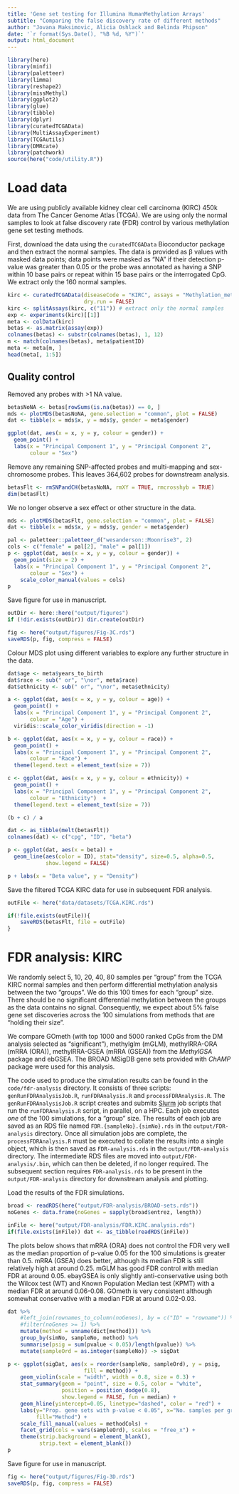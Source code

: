 ```yaml
---
title: 'Gene set testing for Illumina HumanMethylation Arrays'
subtitle: "Comparing the false discovery rate of different methods"
author: "Jovana Maksimovic, Alicia Oshlack and Belinda Phipson"
date: '`r format(Sys.Date(), "%B %d, %Y")`'
output: html_document
---
```


```r
library(here)
library(minfi)
library(paletteer)
library(limma)
library(reshape2)
library(missMethyl)
library(ggplot2)
library(glue)
library(tibble)
library(dplyr)
library(curatedTCGAData)
library(MultiAssayExperiment)
library(TCGAutils)
library(DMRcate)
library(patchwork)
source(here("code/utility.R"))
```

# Load data

We are using publicly available kidney clear cell carcinoma (KIRC) 450k data from The Cancer Genome Atlas (TCGA). We are using only the normal samples to look at false discovery rate (FDR) control by various methylation gene set testing methods.

First, download the data using the `curatedTCGAData` Bioconductor package and then extract the normal samples. The data is provided as β values with masked data points; data points were masked as “NA” if their detection p-value was greater than 0.05 or the probe was annotated as having a SNP within 10 base pairs or repeat within 15 base pairs or the interrogated CpG. We extract only the 160 normal samples.  

```r
kirc <- curatedTCGAData(diseaseCode = "KIRC", assays = "Methylation_methyl450", 
                        dry.run = FALSE)
kirc <- splitAssays(kirc, c("11")) # extract only the normal samples
exp <- experiments(kirc)[[1]]
meta <- colData(kirc)
betas <- as.matrix(assay(exp))
colnames(betas) <- substr(colnames(betas), 1, 12)
m <- match(colnames(betas), meta$patientID)
meta <- meta[m, ]
head(meta[, 1:5])
```

## Quality control

Removed any probes with >1 NA value.

```r
betasNoNA <- betas[rowSums(is.na(betas)) == 0, ]
mds <- plotMDS(betasNoNA, gene.selection = "common", plot = FALSE)
dat <- tibble(x = mds$x, y = mds$y, gender = meta$gender)

ggplot(dat, aes(x = x, y = y, colour = gender)) +
  geom_point() +
  labs(x = "Principal Component 1", y = "Principal Component 2", 
       colour = "Sex")
```

Remove any remaining SNP-affected probes and multi-mapping and sex-chromosome probes. This leaves 364,602 probes for downstream analysis.

```r
betasFlt <- rmSNPandCH(betasNoNA, rmXY = TRUE, rmcrosshyb = TRUE)
dim(betasFlt)
```

We no longer observe a sex effect or other structure in the data.

```r
mds <- plotMDS(betasFlt, gene.selection = "common", plot = FALSE)
dat <- tibble(x = mds$x, y = mds$y, gender = meta$gender)

pal <- paletteer::paletteer_d("wesanderson::Moonrise3", 2)
cols <- c("female" = pal[2], "male" = pal[1])
p <- ggplot(dat, aes(x = x, y = y, colour = gender)) +
  geom_point(size = 2) +
  labs(x = "Principal Component 1", y = "Principal Component 2", 
       colour = "Sex") +
    scale_color_manual(values = cols)
p
```

Save figure for use in manuscript.

```r
outDir <- here::here("output/figures")
if (!dir.exists(outDir)) dir.create(outDir)

fig <- here("output/figures/Fig-3C.rds")
saveRDS(p, fig, compress = FALSE)
```

Colour MDS plot using different variables to explore any further structure in the data.

```r
dat$age <- meta$years_to_birth
dat$race <- sub(" or", "\nor", meta$race)
dat$ethnicity <- sub(" or", "\nor", meta$ethnicity)

a <- ggplot(dat, aes(x = x, y = y, colour = age)) +
  geom_point() +
  labs(x = "Principal Component 1", y = "Principal Component 2", 
       colour = "Age") +
  viridis::scale_color_viridis(direction = -1)

b <- ggplot(dat, aes(x = x, y = y, colour = race)) +
  geom_point() +
  labs(x = "Principal Component 1", y = "Principal Component 2", 
       colour = "Race") +
  theme(legend.text = element_text(size = 7))

c <- ggplot(dat, aes(x = x, y = y, colour = ethnicity)) +
  geom_point() +
  labs(x = "Principal Component 1", y = "Principal Component 2", 
       colour = "Ethnicity")  +
  theme(legend.text = element_text(size = 7))

(b + c) / a
```

```r
dat <- as_tibble(melt(betasFlt))
colnames(dat) <- c("cpg", "ID", "beta")

p <- ggplot(dat, aes(x = beta)) + 
  geom_line(aes(color = ID), stat="density", size=0.5, alpha=0.5,
            show.legend = FALSE)

p + labs(x = "Beta value", y = "Density")
```

Save the filtered TCGA KIRC data for use in subsequent FDR analysis.

```r
outFile <- here("data/datasets/TCGA.KIRC.rds")

if(!file.exists(outFile)){
    saveRDS(betasFlt, file = outFile)
}
```

# FDR analysis: KIRC

We randomly select 5, 10, 20, 40, 80 samples per "group" from the TCGA KIRC normal samples and then perform differential methylation analysis between the two "groups". We do this 100 times for each "group" size. There should be no significant differential methylation between the groups as the data contains no signal. Consequently, we expect about 5% false gene set discoveries across the 100 simulations from methods that are "holding their size". 

We compare GOmeth (with top 1000 and 5000 ranked CpGs from the DM analysis selected as "significant"), methylglm (mGLM), methylRRA-ORA (mRRA (ORA)), methylRRA-GSEA (mRRA (GSEA)) from the *MethylGSA* package and ebGSEA. The BROAD MSigDB gene sets provided with *ChAMP* package were used for this analysis.

The code used to produce the simulation results can be found in the `code/fdr-analysis` directory. It consists of three scripts: `genRunFDRAnalysisJob.R`, `runFDRAnalysis.R` and `processFDRAnalysis.R`. The `genRunFDRAnalysisJob.R` script creates and submits [Slurm](https://slurm.schedmd.com/overview.html) job scripts that run the `runFDRAnalysis.R` script, in parallel, on a HPC. Each job executes *one* of the 100 simulations, for a "group" size. The results of each job are saved as an RDS file named `FDR.{sampleNo}.{simNo}.rds` in the `output/FDR-analysis` directory. Once all simulation jobs are complete, the `processFDRAnalysis.R` must be executed to collate the results into a single object, which is then saved as `FDR-analysis.rds` in the `output/FDR-analysis` directory. The intermediate RDS files are moved into `output/FDR-analysis/.bin`, which can then be deleted, if no longer required. The subsequent section requires `FDR-analysis.rds` to be present in the `output/FDR-analysis` directory for downstream analysis and plotting.

Load the results of the FDR simulations.

```r
broad <- readRDS(here("output/FDR-analysis/BROAD-sets.rds"))
noGenes <- data.frame(noGenes = sapply(broad$entrez, length))

inFile <- here("output/FDR-analysis/FDR.KIRC.analysis.rds")
if(file.exists(inFile)) dat <- as_tibble(readRDS(inFile))
```

The plots below shows that mRRA (ORA) does not control the FDR very well as the median proportion of p-value 0.05 for the 100 simulations is greater than 0.5. mRRA (GSEA) does better, although its median FDR is still relatively high at around 0.25. mGLM has good FDR control with median FDR at around 0.05. ebayGSEA is only slightly anti-conservative using both the Wilcox test (WT) and Known Population Median test (KPMT) with a median FDR at around 0.06-0.08. GOmeth is very consistent although somewhat conservative with a median FDR at around 0.02-0.03. 

```r
dat %>% 
    #left_join(rownames_to_column(noGenes), by = c("ID" = "rowname")) %>%
    #filter(noGenes >= 1) %>%
    mutate(method = unname(dict[method])) %>%
    group_by(simNo, sampleNo, method) %>% 
    summarise(psig = sum(pvalue < 0.05)/length(pvalue)) %>%
    mutate(sampleOrd = as.integer(sampleNo)) -> sigDat

p <- ggplot(sigDat, aes(x = reorder(sampleNo, sampleOrd), y = psig, 
                        fill = method)) +
    geom_violin(scale = "width", width = 0.8, size = 0.3) + 
    stat_summary(geom = "point", size = 0.5, color = "white",
                 position = position_dodge(0.8),
                 show.legend = FALSE, fun = median) +
    geom_hline(yintercept=0.05, linetype="dashed", color = "red") +
    labs(y="Prop. gene sets with p-value < 0.05", x="No. samples per group",
         fill="Method") +
    scale_fill_manual(values = methodCols) +
    facet_grid(cols = vars(sampleOrd), scales = "free_x") + 
    theme(strip.background = element_blank(), 
          strip.text = element_blank())
p
```

Save figure for use in manuscript.

```r
fig <- here("output/figures/Fig-3D.rds")
saveRDS(p, fig, compress = FALSE)
```

<!-- Calculate the median number of significant gene sets per method, across simulations and sample numbers. -->

<!-- ```{r, message=FALSE, warning=FALSE} -->
<!-- dat %>% mutate(method = unname(dict[method])) %>% -->
<!--     group_by(simNo, sampleNo, method) %>%  -->
<!--     summarise(num = sum(pvalue < 0.05)) %>% -->
<!--     group_by(sampleNo, method) %>% -->
<!--     summarise(med = median(num)) %>% -->
<!--     group_by(method) %>% -->
<!--     summarise(med = median(med)) -> medNoSets -->

<!-- medNoSets -->
<!-- ``` -->


